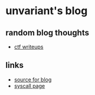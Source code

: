 
# unvariant's blog

## random blog thoughts

- [ctf writeups](/writeups)

## links

- [source for blog](https://github.com/unvariant/blog)
- [syscall page](https://syscalls.pages.dev)